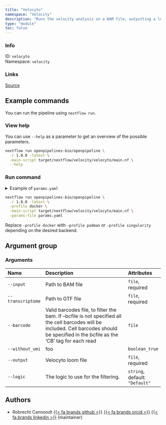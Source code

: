 ```yaml
---
title: "Velocyto"
namespace: "Velocity"
description: "Runs the velocity analysis on a BAM file, outputting a loom file."
type: "module"
toc: false
---
```


::: {.column-margin}

### Info

ID: `velocyto`  
Namespace: `velocity`

### Links
[Source](https://github.com/openpipelines-bio/openpipeline/blob/1.0.0/src/velocity/velocyto){.btn-action .btn-sm .btn-info .btn role="button"}

:::



## Example commands

You can run the pipeline using `nextflow run`.

### View help

You can use `--help` as a parameter to get an overview of the possible parameters.

```bash
nextflow run openpipelines-bio/openpipeline \
  -r 1.0.0 -latest \
  -main-script target/nextflow/velocity/velocyto/main.nf \
  --help
```

### Run command

<details>
<summary>Example of `params.yaml`</summary>
```yaml
# Arguments
input: # please fill in - example: "path/to/file"
transcriptome: # please fill in - example: "path/to/file"
# barcode: "path/to/file"
without_umi: false
# output: "$id.$key.output.output"
logic: "Default"

# Nextflow input-output arguments
publish_dir: # please fill in - example: "output/"
# param_list: "my_params.yaml"
```
</details>

```bash
nextflow run openpipelines-bio/openpipeline \
  -r 1.0.0 -latest \
  -profile docker \
  -main-script target/nextflow/velocity/velocyto/main.nf \
  -params-file params.yaml
```

:::{.callout-note}
Replace `-profile docker` with `-profile podman` or `-profile singularity` depending on the desired backend.
:::

## Argument group

### Arguments

|Name              |Description                                                                                                                                                                                |Attributes                     |
|:-----------------|:------------------------------------------------------------------------------------------------------------------------------------------------------------------------------------------|:------------------------------|
|`--input`         |Path to BAM file                                                                                                                                                                           |`file`, required               |
|`--transcriptome` |Path to GTF file                                                                                                                                                                           |`file`, required               |
|`--barcode`       |Valid barcodes file, to filter the bam. If --bcfile is not specified all the cell barcodes will be included. Cell barcodes should be specified in the bcfile as the 'CB' tag for each read |`file`                         |
|`--without_umi`   |foo                                                                                                                                                                                        |`boolean_true`                 |
|`--output`        |Velocyto loom file                                                                                                                                                                         |`file`, required               |
|`--logic`         |The logic to use for the filtering.                                                                                                                                                        |`string`, default: `"Default"` |

## Authors


  * Robrecht Cannoodt [{{< fa brands github >}}](https://github.com/rcannood) [{{< fa brands orcid >}}](https://orcid.org/0000-0003-3641-729X) [{{< fa brands linkedin >}}](https://linkedin.com/in/robrechtcannoodt) (maintainer)
